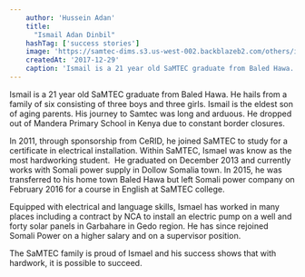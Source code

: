 ```yaml
---
    author: 'Hussein Adan'
    title:
      "Ismail Adan Dinbil"
    hashTag: ['success stories']
    image: 'https://samtec-dims.s3.us-west-002.backblazeb2.com/others/ismail.jpg'
    createdAt: '2017-12-29'
    caption: 'Ismail is a 21 year old SaMTEC graduate from Baled Hawa. He hails from a family of six consisting of three boys and three girls.'
---
```


Ismail is a 21 year old SaMTEC graduate from Baled Hawa. He hails from a family of six consisting of three boys and three girls. Ismail is the eldest son of aging parents. His journey to Samtec was long and arduous. He dropped out of Mandera Primary School in Kenya due to constant border closures.

In 2011, through sponsorship from CeRID, he joined SaMTEC to study for a certificate in electrical installation. Within SaMTEC, Ismael was know as the most hardworking student.  He graduated on December 2013 and currently works with Somali power supply in Dollow Somalia town. In 2015, he was transferred to his home town Baled Hawa but left Somali power company on February 2016 for a course in English at SaMTEC college.

Equipped with electrical and language skills, Ismael has worked in many places including a contract by NCA to install an electric pump on a well and forty solar panels in Garbahare in Gedo region. He has since rejoined Somali Power on a higher salary and on a supervisor position.

The SaMTEC family is proud of Ismael and his success shows that with hardwork, it is possible to succeed.
